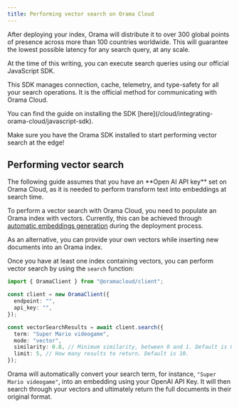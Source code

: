 ```yaml
---
title: Performing vector search on Orama Cloud
---
```


After deploying your index, Orama will distribute it to over 300 global points of presence across more than 100 countries worldwide. This will guarantee the lowest possible latency for any search query, at any scale.

At the time of this writing, you can execute search queries using our official JavaScript SDK.

This SDK manages connection, cache, telemetry, and type-safety for all your search operations. It is the official method for communicating with Orama Cloud.

<Aside type="tip" title='Installing the Orama SDK'>
You can find the guide on installing the SDK [here](/cloud/integrating-orama-cloud/javascript-sdk).
</Aside>

Make sure you have the Orama SDK installed to start performing vector search at the edge!

## Performing vector search

<Aside type="note">
The following guide assumes that you have an **Open AI API key** set on Orama Cloud, as it is needed to perform transform text into embeddings at search time.
</Aside>

To perform a vector search with Orama Cloud, you need to populate an Orama index with vectors. Currently, this can be achieved through [automatic embeddings generation](/cloud/orama-ai/automatic-embeddings-generation) during the deployment process.

As an alternative, you can provide your own vectors while inserting new documents into an Orama index.

Once you have at least one index containing vectors, you can perform vector search by using the `search` function:

```ts
import { OramaClient } from "@oramacloud/client";

const client = new OramaClient({
  endpoint: "",
  api_key: "",
});

const vectorSearchResults = await client.search({
  term: "Super Mario videogame",
  mode: "vector",
  similarity: 0.8, // Minimum similarity, between 0 and 1. Default is 0.8 (80% similar).
  limit: 5, // How many results to return. Default is 10.
});
```

Orama will automatically convert your search term, for instance, `"Super Mario videogame"`, into an embedding using your OpenAI API Key. It will then search through your vectors and ultimately return the full documents in their original format.
